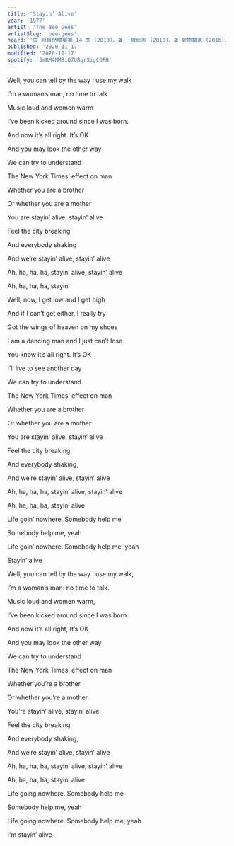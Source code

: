 ```yaml
---
title: 'Stayin’ Alive'
year: '1977'
artist: 'The Bee Gees'
artistSlug: 'bee-gees'
heard: '📺 超自然檔案第 14 季 (2018)、🎬 一級玩家 (2018)、🎬 寵物當家 (2016)、📺 歡樂合唱團第 3 季 (2012)、📺 新世紀福爾摩斯第 2 季 (2012)'
published: '2020-11-17'
modified: '2020-11-17'
spotify: '3mRM4NM8iO7UBqrSigCQFH'
---
```


<LyricSection>

Well, you can tell by the way I use my walk

I&rsquo;m a woman&rsquo;s man, no time to talk

Music loud and women warm

I&rsquo;ve been kicked around since I was born.

</LyricSection>

<LyricSection>

And now it&rsquo;s all right. It&rsquo;s OK

And you may look the other way

We can try to understand

The New York Times&rsquo; effect on man

</LyricSection>

<LyricSection>

Whether you are a brother

Or whether you are a mother

You are stayin&rsquo; alive, stayin&rsquo; alive

Feel the city breaking

And everybody shaking

And we&rsquo;re stayin&rsquo; alive, stayin&rsquo; alive

Ah, ha, ha, ha, stayin&rsquo; alive, stayin&rsquo; alive

</LyricSection>

<LyricSection>

Ah, ha, ha, ha, stayin&rsquo;

</LyricSection>

<LyricSection>

Well, now, I get low and I get high

And if I can&rsquo;t get either, I really try

Got the wings of heaven on my shoes

I am a dancing man and I just can&rsquo;t lose

</LyricSection>

<LyricSection>

You know it&rsquo;s all right. It&rsquo;s OK

I&rsquo;ll live to see another day

We can try to understand

The New York Times&rsquo; effect on man

</LyricSection>

<LyricSection>

Whether you are a brother

Or whether you are a mother

You are stayin&rsquo; alive, stayin&rsquo; alive

Feel the city breaking

And everybody shaking,

And we&rsquo;re stayin&rsquo; alive, stayin&rsquo; alive

Ah, ha, ha, ha, stayin&rsquo; alive, stayin&rsquo; alive

Ah, ha, ha, ha, stayin&rsquo; alive

</LyricSection>

<LyricSection>

Life goin&rsquo; nowhere. Somebody help me

Somebody help me, yeah

Life goin&rsquo; nowhere. Somebody help me, yeah

Stayin&rsquo; alive

</LyricSection>

<LyricSection>

Well, you can tell by the way I use my walk,

I&rsquo;m a woman&rsquo;s man: no time to talk.

Music loud and women warm,

I&rsquo;ve been kicked around since I was born.

</LyricSection>

<LyricSection>

And now it&rsquo;s all right, It&rsquo;s OK

And you may look the other way

We can try to understand

The New York Times&rsquo; effect on man

</LyricSection>

<LyricSection>

Whether you&rsquo;re a brother

Or whether you&rsquo;re a mother

You&rsquo;re stayin&rsquo; alive, stayin&rsquo; alive

Feel the city breaking

And everybody shaking,

And we&rsquo;re stayin&rsquo; alive, stayin&rsquo; alive

Ah, ha, ha, ha, stayin&rsquo; alive, stayin&rsquo; alive

Ah, ha, ha, ha, stayin&rsquo; alive

</LyricSection>

<LyricSection>

Life going nowhere. Somebody help me

Somebody help me, yeah

Life going nowhere. Somebody help me, yeah

I'm stayin&rsquo; alive

</LyricSection>
